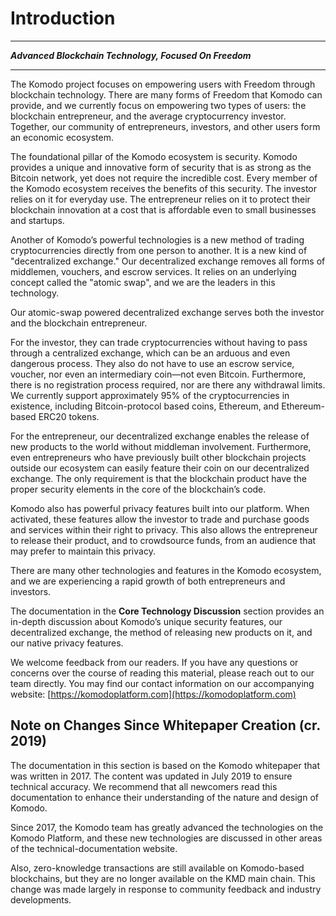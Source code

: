 
# Introduction

***

<div className="text-center">
  <i>
    <b>Advanced Blockchain Technology, Focused On Freedom</b>
  </i>
</div>

***

The Komodo project focuses on empowering users with Freedom through
blockchain technology. There are many forms of Freedom that Komodo can provide, and we currently focus on empowering two types of users: the blockchain entrepreneur, and the average cryptocurrency investor. Together, our community of entrepreneurs, investors, and other users form an economic ecosystem.

The foundational pillar of the Komodo ecosystem is security. Komodo provides a unique and innovative form of security that is as strong as the Bitcoin network, yet does not require the incredible cost. Every member of the Komodo ecosystem receives the benefits of this security. The investor relies on it for everyday use. The entrepreneur relies on it to protect their blockchain innovation at a cost that is affordable even to small businesses and startups.

Another of Komodo’s powerful technologies is a new method of trading cryptocurrencies directly from one person to another. It is a new kind of "decentralized exchange." Our decentralized exchange removes all forms of middlemen, vouchers, and escrow services. It relies on an underlying concept called the "atomic swap", and we are the leaders in this technology.

Our atomic-swap powered decentralized exchange serves both the investor and the blockchain entrepreneur.

For the investor, they can trade cryptocurrencies without having to pass through a centralized exchange, which can be an arduous and even dangerous process. They also do not have to use an escrow service, voucher, nor even an intermediary coin—not even Bitcoin. Furthermore, there is no registration process required, nor are there any withdrawal limits. We currently support approximately 95% of the cryptocurrencies in existence, including Bitcoin-protocol based coins, Ethereum, and Ethereum-based ERC20 tokens.

For the entrepreneur, our decentralized exchange enables the release of new products to the world without middleman involvement. Furthermore, even entrepreneurs who have previously built other blockchain projects outside our ecosystem can easily feature their coin on our decentralized exchange. The only requirement is that the blockchain product have the proper security elements in the core of the blockchain’s code.

Komodo also has powerful privacy features built into our platform. When activated, these features allow the investor to trade and purchase goods and services within their right to privacy. This also allows the entrepreneur to release their product, and to crowdsource funds, from an audience that may prefer to maintain this privacy.

There are many other technologies and features in the Komodo ecosystem, and we are experiencing a rapid growth of both entrepreneurs and investors.

The documentation in the <b>Core Technology Discussion</b> section provides an in-depth discussion about Komodo’s unique security features, our decentralized exchange, the method of releasing new products on it, and our native privacy features.

We welcome feedback from our readers. If you have any questions or concerns over the course of reading this material, please reach out to our team directly. You may find our contact information on our accompanying website: [https://komodoplatform.com](https://komodoplatform.com)

## Note on Changes Since Whitepaper Creation (cr. 2019)

The documentation in this section is based on the Komodo whitepaper that was written in 2017. The content was updated in July 2019 to ensure technical accuracy. We recommend that all newcomers read this documentation to enhance their understanding of the nature and design of Komodo.

Since 2017, the Komodo team has greatly advanced the technologies on the Komodo Platform, and these new technologies are discussed in other areas of the technical-documentation website.

Also, zero-knowledge transactions are still available on Komodo-based blockchains, but they are no longer available on the KMD main chain. This change was made largely in response to community feedback and industry developments.
